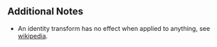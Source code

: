 {{Lua/Function |
  prototype = Transform2:SetIdentity() |
  description = Resets the transform's translation, rotation and scaling back to normal.
}}

==Additional Notes==
*An identity transform has no effect when applied to anything, see [http://en.wikipedia.org/wiki/Identity_matrix wikipedia].
